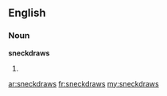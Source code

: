 ==English==

===Noun===
'''sneckdraws'''

# {{plural of|[[sneckdraw]]}}

[[ar:sneckdraws]]
[[fr:sneckdraws]]
[[my:sneckdraws]]